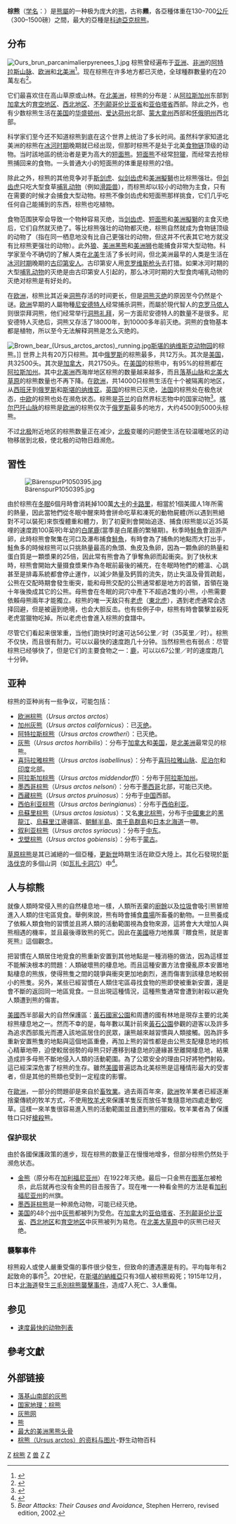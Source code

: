 {{original research|time=2018-11-28T09:19:15+00:00}}
{{refimprove|time=2018-11-06T22:30:09+00:00}}
{{Speciesbox
| name = 棕熊
| taxon = Ursus arctos
| authority = [[Linnaeus|Linnaeus]], 1758
| fossil_range = {{Fossil range|0.5|0}}[[更新世|更新世]]后期至現在
| status = LC
| status_system = IUCN3.1
| status_ref =<ref>{{IUCN2008|assessors=McLellan, B.N., Servheen, C. & Huber, D.|year=2008|id=41688|title=Ursus arctos|downloaded=27 January 2009}}</ref>
| image = Brown bear.jpg
| image_width = 250px
| image_caption = 阿拉斯加[[卡特邁國家公園和自然保護區|卡特邁國家公園]]的[[阿拉斯加棕熊|阿拉斯加棕熊]]
| range_map = Cypron-Range Ursus arctos.svg
| range_map_width = 250px
}}

'''棕熊'''（[[学名|学名]]：''{{lang|la|Ursus arctos}}''）是[[熊屬|熊屬]]的一种极为庞大的[[熊|熊]]，古称'''羆'''，各亞種体重在130–700[[公斤|公斤]]（300–1500磅）之間，最大的亞種是[[科迪亞克棕熊|科迪亞克棕熊]]。


== 分布 ==
[[File:Ours_brun_parcanimalierpyrenees_1.jpg|thumb]]
棕熊曾经遍布于[[亚洲|亚洲]]、[[非洲|非洲]]的[[阿特拉斯山脉|阿特拉斯山脉]]、[[欧洲|欧洲]]和[[北美洲|北美洲]]<ref>{{cite news |url=http://news.bbc.co.uk/2/hi/science/nature/4003325.stm |title=Ancient bear made early migration |publisher=BBC News |date=12 November 2004 |accessdate=2006-02-25 |archive-date=2005-12-02 |archive-url=https://web.archive.org/web/20051202023003/http://news.bbc.co.uk/2/hi/science/nature/4003325.stm |dead-url=no }}</ref>。现在棕熊在许多地方都已灭绝，全球種群數量約在20萬左右<ref name="Brown Bear | Species | WWF">{{cite web|title=Brown Bear. Species|url=http://worldwildlife.org/species/brown-bear|publisher=WWF|accessdate=2019-03-04|archive-date=2018-09-29|archive-url=https://web.archive.org/web/20180929145303/https://www.worldwildlife.org/species/brown-bear|dead-url=no}}</ref>。

它们最喜欢住在高山草原或山林。在[[北美洲|北美洲]]，棕熊的分布是：从[[阿拉斯加州|阿拉斯加州]]东部到[[加拿大|加拿大]]的[[育空地区|育空地区]]、[[西北地区|西北地区]]、[[不列颠哥伦比亚省|不列颠哥伦比亚省]]和[[亚伯塔省|亚伯塔省]]西部。除此之外，也有少数棕熊生活在[[美国|美国]]的[[华盛顿州|华盛顿州]]、[[爱达荷州|爱达荷州]]北部、[[蒙大拿州|蒙大拿州]]西部和[[怀俄明州|怀俄明州]]西北部。

科学家们至今还不知道棕熊到底在这个世界上统治了多长时间。虽然科学家知道北美洲的棕熊在[[冰河时期|冰河时期]]晚期就已经出现，但那时棕熊不是处于北美[[食物链|食物链]]顶级的动物。当时該地區的统治者是更为高大的[[短面熊|短面熊]]。[[短面熊|短面熊]]不经常[[狩獵|狩獵]]，而经常去抢棕熊捕回来的食物。一头普通大小的短面熊的体重是棕熊的2倍。

除此之外，棕熊的其他竞争对手[[斯剑虎|斯剑虎]]、[[似剑齿虎|似剑齿虎]]和[[美洲擬獅|美洲擬獅]]也比棕熊强壮。但[[剑齿虎|剑齿虎]]只吃大型食草[[哺乳动物|哺乳动物]]（例如[[滑距兽|滑距兽]]），而棕熊却以较小的动物为主食，只有在需要的时候才会捕食大型动物。棕熊不像剑齿虎和短面熊那样挑食，它们几乎吃任何自己能捕到的东西，棕熊也吃植物。

食物范围狭窄会导致一个物种容易灭绝，当[[剑齿虎|剑齿虎]]、[[短面熊|短面熊]]和[[美洲擬獅|美洲擬獅]]的主食灭绝后，它们自然就灭绝了。等比棕熊强壮的动物都灭绝，棕熊自然就成为食物链顶级的动物了（指在同一栖息地没有比自己更强壮的动物，但这并不代表其它地方就没有比棕熊更强壮的动物）。此外[[狼|狼]]、[[美洲黑熊|美洲黑熊]]和[[美洲狮|美洲狮]]也能捕食非常大型动物。科学家至今不确切的了解人类在[[北美|北美]]生活了多长时间，但北美洲最早的人类是生活在[[冰河时期|冰河时期]]晚期的[[古印第安人|古印第安人]]。古印第安人用[[克罗维斯枪头|克罗维斯枪头]]去打猎。如果冰河时期的大型[[哺乳动物|哺乳动物]]的灭绝是由古印第安人引起的，那么冰河时期的大型食肉哺乳动物的灭绝对棕熊是有好处的。

在[[欧洲|欧洲]]，棕熊比其近亲[[洞熊|洞熊]]存活的时间更长，但是[[洞熊|洞熊]][[灭绝|灭绝]]的原因至今仍然是个谜。[[欧洲|欧洲]]早期的人屬物種[[尼安德特人|尼安德特人]]经常捕杀洞熊，而屬於現代智人的[[克罗马侬人|克罗马侬人]]则很崇拜洞熊，他们经常举行[[洞熊礼拜|洞熊礼拜]]，另一方面尼安德特人的数量不是很多。尼安德特人灭绝后，洞熊又存活了18000年，到10000多年前灭绝。洞熊的食物基本都是植物，所以至今无法解释洞熊是怎么灭绝的。

[[File:Brown_bear_(Ursus_arctos_arctos)_running.jpg|left]][[斯堪的纳维斯克动物园|斯堪的纳维斯克动物园]]的棕熊。]]
世界上共有20万只棕熊。其中[[俄罗斯|俄罗斯]]的棕熊最多，共12万头。其次是[[美国|美国]]，共32500头。其次是[[加拿大|加拿大]]，共21750头。在[[美国|美国]]的棕熊中，有95%的棕熊都在[[阿拉斯加州|阿拉斯加州]]。其中[[北美洲|北美洲]]西海岸地区棕熊的数量越来越多，而且[[落基山脉|落基山脉]]和[[北美大草原|北美大草原]]的棕熊数量也不再下降。在[[欧洲|欧洲]]，共14000只棕熊生活在十个被隔离的地区，从[[西班牙|西班牙]]到[[俄罗斯|俄罗斯]]和[[斯堪的纳维亚|斯堪的纳维亚]]。[[英国|英国]]的棕熊已灭绝，[[法国|法国]]的棕熊处在极危状态，[[中欧|中欧]]的棕熊也处在濒危状态。棕熊是[[芬兰|芬兰]]的自然界标志物中的国家动物<ref>{{cite web | url = https://finland.fi/zh/shenghuoyushehui/fenlandedaziranxiangzhengfuhao/ | title = 芬兰的大自然象征符号 | author = Weaver, Fran | publisher = 这就是芬兰 | date = 2014-08 | accessdate = 2017-11-12 | archive-date = 2017-11-02 | archive-url = https://web.archive.org/web/20171102161328/https://finland.fi/zh/shenghuoyushehui/fenlandedaziranxiangzhengfuhao/ | dead-url = no }}</ref>。[[喀尔巴阡山脉|喀尔巴阡山脉]]的棕熊是[[欧洲|欧洲]]的棕熊仅次于[[俄罗斯|俄罗斯]]最多的地方，大约4500到5000头棕熊。

不过[[北极|北极]]附近地区的棕熊数量正在减少，[[北极|北极]]变暖的问题使生活在较温暖地区的动物移居到北极，使北极的动物日趋濒危。

== 習性 ==

[[File:BärenspurP1050395.jpg|thumb]]

由於棕熊在[[冬眠|冬眠]]6個月時會消耗掉100萬[[大卡|大卡]]的[[卡路里|卡路里]]，相當於1個美國人1年所需的熱量，因此當牠們從冬眠中醒來時會拼命吃草和凍死的動物屍體(所以遇到熊絕對不可以裝死)來恢復體重和體力，到了初夏則會開始追逐、捕食(棕熊能以近35英哩的速度跑100英呎)年幼的[[白尾鹿|白尾鹿]](當季是白尾鹿的繁殖期)。秋季時[[鮭魚|鮭魚]]會洄游产卵，此時棕熊會聚集在河口及瀑布捕食[[鮭魚|鮭魚]]，有時會為了捕魚的地點而大打出手，鮭魚多的時候棕熊可以只挑熱量最高的魚頭、魚皮及魚卵，因為一顆魚卵的熱量和蛋白質是一顆漿果的25倍，因此常有熊會為了爭奪魚卵而起衝突。到了快秋末時，棕熊會開始大量摄食漿果作為冬眠前最後的補充，在冬眠時牠們的體溫、心跳甚至是排毒系統都會停止運作，以減少熱量及鈣質的流失，防止失溫及骨質疏鬆，公熊在交配時期會發生衝突，能和母熊交配的公熊通常都是地方的首領，首領在幾十年後換成其它的公熊。母熊會在冬眠的洞穴中產下不超過2隻的小熊，小熊需要依賴母熊兩年才能獨立。棕熊的唯一天敌只有[[老虎|老虎]]（[[東北虎|東北虎]]），遇到老虎通常会选择回避，但是被逼到绝境，也会大胆反击。也有些例子中，棕熊有時會襲擊並殺死老虎當獵物吃掉。所以老虎也會進入棕熊的食譜中。

尽管它们看起来很笨重，当他们跑快时时速可达56公里／时（35英里／时）。棕熊不仅快，而且很有耐力。可以以最快的速度跑几十分钟。当然棕熊也有弱点：尽管棕熊已经够快了，但是它们的主要食物之一：[[鹿|鹿]]，可以以67公里／时的速度跑几十分钟。

== 亚种 ==
棕熊的亚种尚有一些争议，可能包括：
* [[欧洲棕熊|欧洲棕熊]]（''Ursus arctos arctos''）
* [[加州灰熊|加州灰熊]]（''Ursus arctos californicus''）：已[[灭绝|灭绝]]。
* [[阿特拉斯棕熊|阿特拉斯棕熊]]（''Ursus arctos crowtheri''）：已灭绝。
* [[灰熊|灰熊]]（''Ursus arctos horribilis''）：分布于[[加拿大|加拿大]]和[[美国|美国]]，是[[北美洲|北美洲]]最常见的棕熊。
* [[喜玛拉雅棕熊|喜玛拉雅棕熊]]（''Ursus arctos isabellinus''）：分布于[[喜玛拉雅山脉|喜玛拉雅山脉]]、[[尼泊尔|尼泊尔]]和[[印度|印度]]北部。
* [[阿拉斯加棕熊|阿拉斯加棕熊]]（''Ursus arctos middendorffi''）：分布于[[阿拉斯加州|阿拉斯加州]]。
* [[墨西哥棕熊|墨西哥棕熊]]（''Ursus arctos nelsoni''）：分布于[[墨西哥|墨西哥]]北部，可能已灭绝。
* [[西藏棕熊|西藏棕熊]]（''Ursus arctos pruinosus''）：分布于[[中国|中国]]西部。
* [[西伯利亚棕熊|西伯利亚棕熊]]（''Ursus arctos beringianus''）：分布于[[西伯利亚|西伯利亚]]。
* [[烏蘇里棕熊|烏蘇里棕熊]]（''Ursus arctos lasiotus''）：又名[[東北棕熊|東北棕熊]]，分布于[[中國東北|中國東北]]的[[黑龍江|黑龍江]]、[[烏蘇里江|烏蘇里江]]邊疆區、[[朝鮮半島|朝鮮半島]]、[[南千島群島|南千島群島]]和[[日本|日本]][[北海道|北海道]]一帶。
* [[叙利亚棕熊|叙利亚棕熊]]（''Ursus arctos syriacus''）：分布于[[中东|中东]]。
* [[戈壁棕熊|戈壁棕熊]]（''Ursus arctos gobiensis''）：分布于[[蒙古|蒙古]]。

[[草原棕熊|草原棕熊]]是其已滅絕的一個亞種，[[更新世|更新世]]時期生活在歐亞大陸上。其化石發現於[[斯洛伐克|斯洛伐克]]的多個山洞（如[[瓦扎卡洞穴|瓦扎卡洞穴]]）中<ref name=":0">{{citation |last=Sabol |first=M. |title=Fossil Brown Bears of Slovakia (Los osos pardos fósiles de Eslovaquia) |publisher=Cadernos Lab. Xeolóxico de Laxe Coruña |year=2001 |volume=26 |pages=311–316 |location=Bratislava |url=https://www.udc.es/files/iux/almacen/articulos/cd26_art17.pdf |issn=0213-4497 |accessdate=2021-06-02 |archive-date=2021-03-08 |archive-url=https://web.archive.org/web/20210308130312/https://www.udc.es/files/iux/almacen/articulos/cd26_art17.pdf |dead-url=no }}</ref>。

== 人与棕熊 ==
就像人類時常侵入熊的自然棲息地一樣，人類所丟棄的[[廚餘|廚餘]]以及[[垃圾|垃圾]]會吸引熊冒險進入人類的住宅區覓食。舉例來說，熊有時會捕食[[農場|農場]]所畜養的動物。一旦熊養成了依賴人類食物的習慣並且將人類的活動範圍視為食物來源，這將會大大增加人與熊相遇的機率，並且最後導致熊的死亡。因此在[[美國|美國]]極力地推廣『餵食熊，就是害死熊』這個觀念。

把習慣在人類居住地覓食的熊重新安置到其他地點是一種消極的做法，因為這樣並不能解決根本的問題：人類破壞熊的棲息地。而且這種安置方法會擾亂原本安置地點棲息的熊族，使得熊隻之間的競爭與衝突更加地劇烈，進而傷害到該棲息地較弱小的熊隻。另外，某些已經習慣在人類住宅區尋找食物的熊即使被重新安置，還是會不斷的返回同一地區覓食。一旦出現這種情況，這種熊隻通常會遭到射殺以避免人類遭到熊的傷害。

[[美國|美國]]西半部最大的自然保護區：[[黃石國家公園|黃石國家公園]]和周遭的國有林地是現存主要的北美棕熊棲息地之一。然而不幸的是，每年數以萬計前來[[黃石公園|黃石公園]]參觀的遊客以及許多為追求西部風光而遷入該地區居住的民眾，讓熊越來越習慣與人類接觸。因為許多重新安置熊隻的地點與這個地區重疊，再加上熊的習性都是由公熊支配棲息地的核心精華地帶，迫使較居弱勢的母熊只好遷移到棲息地的邊緣甚至離開棲息地，結果造成許多母熊不斷地侵入人類的活動範圍。為了公眾安全的理由只好將牠們射殺。這已經深深危害了棕熊的生存。雖然[[美國|美國]]普遍認為北美棕熊是這種情形最大的受害者，但是其他的熊類也受到一定程度的影響。

在[[歐洲|歐洲]]，一部分的問題卻是來自於[[畜牧業|畜牧業]]。過去兩百年來，[[歐洲|歐洲]]牧羊業者已經逐漸捨棄傳統的牧羊方式，不使用[[牧羊犬|牧羊犬]]來保護羊隻反而放任羊隻隨意地四處走動吃草。這樣一來羊隻很容易進入熊的活動範圍並且遭到熊的獵殺。牧羊業者為了保護牲口只好[[槍殺|槍殺]]熊。
=== 保护现状 ===
由於各國保護政策的進步，现在棕熊的数量正在慢慢地增多，但部分棕熊仍然处于濒危状态。
* [[金熊|金熊]]（原分布在[[加利福尼亚州|加利福尼亚州]]）在1922年灭绝。最后一只金熊在[[图革尔|图革尔]]被枪杀，此后就再也没有金熊的目击报告了。现在唯一一种看金熊的方法是看[[加利福尼亚州|加利福尼亚州]]的州旗。
* [[墨西哥棕熊|墨西哥棕熊]]是一种濒危动物，可能已经灭绝。
* [[美国|美国]]的48个[[州|州]]中[[灰熊|灰熊]]都被列为受危。在[[加拿大|加拿大]]的[[亚伯塔省|亚伯塔省]]、[[不列颠哥伦比亚省|不列颠哥伦比亚省]]、[[西北地区|西北地区]]和[[育空地区|育空地区]]中灰熊被列为易危。在[[北美大草原|北美大草原]]中的灰熊已经灭绝。

=== 襲擊事件===
棕熊殺人或使人嚴重受傷的事件很少發生，但致命的遭遇還是有的。平均每年有2起致命的事件<ref>''Bear Attacks: Their Causes and Avoidance'', Stephen Herrero, revised edition, 2002.</ref>。20世紀，在[[斯堪的納維亞|斯堪的納維亞]]只有3個人被棕熊殺死；1915年12月，日本[[北海道|北海道]]發生[[三毛別棕熊襲擊事件|三毛別棕熊襲擊事件]]，造成7人死亡、3人重傷。{{來源請求|熊傷人的事件大多數發生在當人離小熊太近時，母熊爲了保護小熊而殺人。}}

== 参见 ==

* [[速度最快的动物列表|速度最快的动物列表]]

== 參考文獻 ==
{{Portal box|生物學}}
{{reflist}}

== 外部链接 ==
{{Commons and category|Ursus arctos|棕熊|Ursus arctos}}
{{Wikispecies|Ursus arctos}}
* [https://web.archive.org/web/20060928160143/http://www.sinapu.org/Pages/Bears/Grizzly_Bears.htm 落基山南部的灰熊]
* [https://web.archive.org/web/20060211010245/http://www.nationalgeographic.com/kids/creature_feature/0010/ 国家地理：棕熊]
* [http://www.grizzlybear.org/gbstatus/griznum.htm 灰熊网] {{Wayback|url=http://www.grizzlybear.org/gbstatus/griznum.htm |date=20100513044634 }}
* [http://www.lairweb.org.nz/tiger/conflict10.html 熊] {{Wayback|url=http://www.lairweb.org.nz/tiger/conflict10.html |date=20060308025419 }}
* [http://www.boone-crockett.org/bgRecords/WorldRecordsDetail.asp?area=bgRecords&type=SKULLS  最大的美洲黑熊头骨] {{Wayback|url=http://www.boone-crockett.org/bgRecords/WorldRecordsDetail.asp?area=bgRecords&type=SKULLS |date=20060221070249 }} 
* [https://web.archive.org/web/20061112101712/http://www.wildanimalsonline.com/mammals/brownbear-grizzly.php 棕熊（Ursus arctos）的资料与图片]-野生动物百科

{{Authority control}}
{{Taxonbar|from=Q36341}}

[[Category:熊属|Z]]
[[Category:棕熊|]]
[[Category:卡尔·林奈命名的生物分类|Z]]
[[Category:芬蘭國家象徵|兽]]
[[Category:_中国国家二级保护动物|Z]]
[[Category:1758年描述的哺乳動物|Z]]
